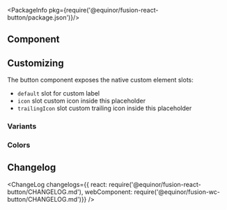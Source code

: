 
<Meta title="Input/Button/Default" component={Button}/> 

<PackageInfo pkg={require('@equinor/fusion-react-button/package.json')}/>

## Component

<ArgsTable of={Button} />

## Customizing

The button component exposes the native custom element slots: 
- `default` slot for custom label
- `icon` slot custom icon inside this placeholder
- `trailingIcon` slot custom trailing icon inside this placeholder

<StoryExample storyId="examples-button-default--custom" showSource/>

### Variants

<StoryExample storyId="examples-button-default--variants" showSource/>

### Colors

<StoryExample storyId="examples-button-default--colors" showSource/>

## Changelog

<ChangeLog changelogs={{
  react: require('@equinor/fusion-react-button/CHANGELOG.md'), 
  webComponent: require('@equinor/fusion-wc-button/CHANGELOG.md')}} 
/>
